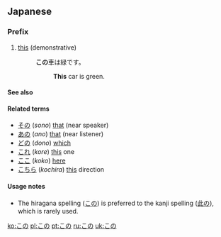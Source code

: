 ==Japanese==

===Prefix===
{{ja-pos|h|prefix|kanji=此の|rom=kono}}

# [[this]] (demonstrative)
#: '''この'''車は緑です。
#:: '''This''' car is green.

====See also====
{{Japanese demonstratives}}

====Related terms====
* [[その]] (''sono'') [[that]] (near speaker)
* [[あの]] (''ano'') [[that]] (near listener)
* [[どの]] (''dono'') [[which]]
* [[これ]] (''kore'') [[this]] one
* [[ここ]] (''koko'') [[here]]
* [[こちら]] (''kochira'') [[this]] direction

====Usage notes====
* The hiragana spelling ([[この]]) is preferred to the kanji spelling ([[此の]]), which is rarely used.

[[ko:この]]
[[pl:この]]
[[pt:この]]
[[ru:この]]
[[uk:この]]